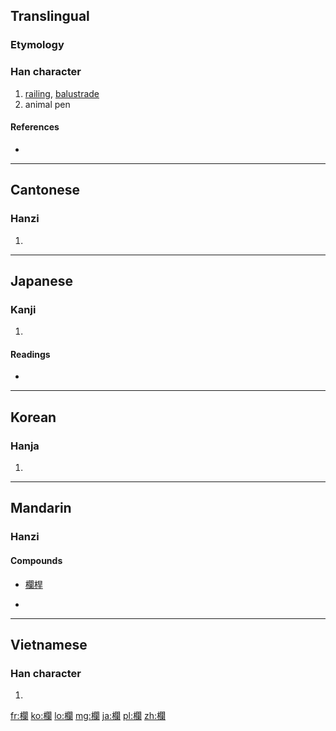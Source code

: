 {{also|栏}}
==Translingual==

===Etymology===
{{Han compound|木|闌|t1=wood|ls=psc}}

===Han character===
{{Han char|rn=75|rad=木|as=17|sn=21|four=4792<sub>0</sub>|canj=木日弓田 (DANW)|ids=⿰[[木]][[闌]]}}

# [[railing]], [[balustrade]]
# animal pen

====References====
* {{Han ref|kx=0562.350|dkj=15880|dj=0951.140|hdz=21322.090|uh=6B04|ud=27396|bh=C4E6|bd=50406}}

----

==Cantonese==

===Hanzi===
{{yue-hanzi|jyut=|y=laan4|sim=栏}}

# {{defn|lang=yue|sort=木17}}

----

==Japanese==

===Kanji===
{{ja-kanji|grade=c|rs=木17}}

# {{defn|lang=ja|sort=木17}}

====Readings====
* {{ja-readings|on=[[らん]] (ran)|kun=[[てすり]] (tesuri)}}

----

==Korean==

===Hanja===
{{ko-hanja|hangeul=란>난|eumhun=|rv=ran>nan|mr=ran>nan|y=lan>nan}}

# {{defn|lang=ko|sort=木17}}

----

==Mandarin==

===Hanzi===
{{cmn-hanzi|sim=栏|pin=[[lán]] ([[lan2]])|wg=lan<sup>2</sup>}}

====Compounds====
* [[欄桿]]

* {{defn|lang=cmn|sort=木17}}

----

==Vietnamese==

===Han character===
{{vi-hantu|lan|rs=木17}}

# {{defn|lang=vi|sort=木17}}

[[fr:欄]]
[[ko:欄]]
[[lo:欄]]
[[mg:欄]]
[[ja:欄]]
[[pl:欄]]
[[zh:欄]]